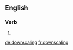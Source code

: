 ==English==

===Verb===
{{head|en|present participle}}

# {{present participle of|downscale|lang=en|nocat=1}}

[[de:downscaling]]
[[fr:downscaling]]